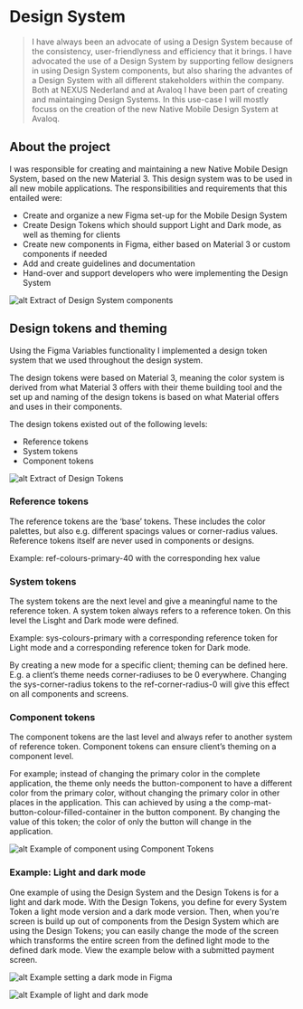 # Design System

> I have always been an advocate of using a Design System because of the consistency, user-friendlyness and efficiency that it brings. I have advocated the use of a Design System by supporting fellow designers in using Design System components, but also sharing the advantes of a Design System with all different stakeholders within the company. Both at NEXUS Nederland and at Avaloq I have been part of creating and maintainging Design Systems. In this use-case I will mostly focuss on the creation of the new Native Mobile Design System at Avaloq. 

## About the project
I was responsible for creating and maintaining a new Native Mobile Design System, based on the new Material 3. This design system was to be used in all new mobile applications. The responsibilities and requirements that this entailed were:

- Create and organize a new Figma set-up for the Mobile Design System
- Create Design Tokens which should support Light and Dark mode, as well as theming for clients
- Create new components in Figma, either based on Material 3 or custom components if needed
- Add and create guidelines and documentation
- Hand-over and support developers who were implementing the Design System

![alt](./Design_system.png "text on mouseover")
Extract of Design System components


## Design tokens and theming
Using the Figma Variables functionality I implemented a design token system that we used throughout the design system.

The design tokens were based on Material 3, meaning the color system is derived from what Material 3 offers with their theme building tool and the set up and naming of the design tokens is based on what Material offers and uses in their components.

The design tokens existed out of the following levels:

- Reference tokens
- System tokens
- Component tokens

![alt](./tokens.png "text on mouseover")
Extract of Design Tokens


### Reference tokens
The reference tokens are the ‘base’ tokens. These includes the color palettes, but also e.g. different spacings values or corner-radius values. Reference tokens itself are never used in components or designs.

Example: ref-colours-primary-40 with the corresponding hex value

### System tokens
The system tokens are the next level and give a meaningful name to the reference token. A system token always refers to a reference token. On this level the Lisght and Dark mode were defined.

Example: sys-colours-primary with a corresponding reference token for Light mode and a corresponding reference token for Dark mode.

By creating a new mode for a specific client; theming can be defined here. E.g. a client’s theme needs corner-radiuses to be 0 everywhere. Changing the sys-corner-radius tokens to the ref-corner-radius-0 will give this effect on all components and screens.

### Component tokens
The component tokens are the last level and always refer to another system of reference token. Component tokens can ensure client’s theming on a component level.

For example; instead of changing the primary color in the complete application, the theme only needs the button-component to have a different color from the primary color, without changing the primary color in other places in the application. This can achieved by using a the comp-mat-button-colour-filled-container in the button component. By changing the value of this token; the color of only the button will change in the application.

![alt](./component_tokens.png "text on mouseover")
Example of component using Component Tokens

### Example: Light and dark mode
One example of using the Design System and the Design Tokens is for a light and dark mode. With the Design Tokens, you define for every System Token a light mode version and a dark mode version. Then, when you're screen is build up out of components from the Design System which are using the Design Tokens; you can easily change the mode of the screen which transforms the entire screen from the defined light mode to the defined dark mode. View the example below with a submitted payment screen. 

![alt](./dark_mode_figma.png "text on mouseover")
Example setting a dark mode in Figma

![alt](./dark_mode.png "text on mouseover")
Example of light and dark mode